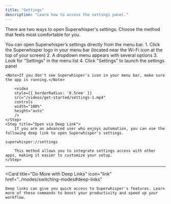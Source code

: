 ```yaml
---
title: "Settings"
description: "Learn how to access the settings panel."
---
```


There are two ways to open Superwhisper's settings. Choose the method that feels most comfortable for you.

<Steps>
    <Step title="Open via Menu Bar">
    You can open Superwhisper’s settings directly from the menu bar.
        1. Click the Superwhisper logo in your menu bar (located near the Wi-Fi icon at the top of your screen)
        2. A dropdown menu appears with several options
        3. Look for "Settings" in the menu list
        4. Click "Settings" to launch the settings panel
   
    <Note>If you don't see Superwhisper's icon in your menu bar, make sure the app is running.</Note>
        
        <video
        style={{ borderRadius: '0.5rem' }}
        src="/videos/get-started/settings-1.mp4"
        controls
        width="100%"
        height="auto"
        />
    </Step>
    <Step title="Open via Deep Link">
        If you are an advanced user who enjoys automation, you can use the following deep link to open Superwhisper's settings.
```
superwhisper://settings
```
        This method allows you to integrate settings access with other apps, making it easier to customize your setup.
    </Step>
</Steps>

---
<Card 
    title="Do More with Deep Links" 
    icon="link"
    href="../modes/switching-modes#deep-links"
>
    Deep links can give you quick access to Superwhisper's features. Learn more of these commands to boost your productivity and speed up your workflow.
</Card>